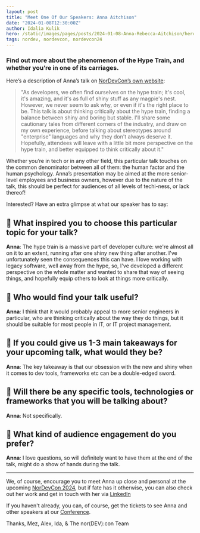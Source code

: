 ```yaml
---
layout: post
title: "Meet One Of Our Speakers: Anna Aitchison"
date: "2024-01-08T12:30:00Z"
author: Idalia Kulik
hero: /static/images/pages/posts/2024-01-08-Anna-Rebecca-Aitchison/hero.png
tags: nordev, nordevcon, nordevcon24
---
```


### Find out more about the phenomenon of the Hype Train, and whether you’re in one of its carriages.

Here’s a description of Anna’s talk on [NorDevCon’s own website](https://nordevcon.com):

> "As developers, we often find ourselves on the hype train; it's cool, it's amazing, and it's as full of shiny stuff as any magpie's nest. However, we never seem to ask why, or even if it's the right place to be. This talk is about thinking critically about the hype train, finding a balance between shiny and boring but stable. I'll share some cautionary tales from different corners of the industry, and draw on my own experience, before talking about stereotypes around "enterprise" languages and why they don't always deserve it. Hopefully, attendees will leave with a little bit more perspective on the hype train, and better equipped to think critically about it."

Whether you’re in tech or in any other field, this particular talk touches on the common denominator between all of them: the human factor and the human psychology. Anna’s presentation may be aimed at the more senior-level employees and business owners, however due to the nature of the talk, this should be perfect for audiences of all levels of techi-ness, or lack thereof!

Interested? Have an extra glimpse at what our speaker has to say:

## 🚂 What inspired you to choose this particular topic for your talk?

**Anna**: The hype train is a massive part of developer culture: we're almost all on it to an extent,  running after one shiny new thing after another. I've unfortunately seen the consequences this can have. I love working with legacy software, well away from the hype, so, I've developed a different perspective on the whole matter and wanted to share that way of seeing things, and hopefully equip others to look at things more critically.

## 🚂 Who would find your talk useful?

**Anna**: I think that it would probably appeal to more senior engineers in particular, who are thinking critically about the way they do things, but it should be suitable for most people in IT, or IT project management.

## 🚂 If you could give us 1-3 main takeaways for your upcoming talk, what would they be?

**Anna**: The key takeaway is that our obsession with the new and shiny when it comes to dev tools, frameworks etc can be a double-edged sword.

## 🚂 Will there be any specific tools, technologies or frameworks that you will be talking about?

**Anna**: Not specifically.

## 🚂 What kind of audience engagement do you prefer?

**Anna**: I love questions, so will definitely want to have them at the end of the talk, might do a show of hands during the talk.

---

We, of course, encourage you to meet Anna up close and personal at the upcoming [NorDevCon 2024](https://ti.to/norfolkdevelopers/nordevcon-24), but if fate has it otherwise, you can also check out her work and get in touch with her via [LinkedIn](https://www.linkedin.com/in/anna-aitchison)

If you haven't already, you can, of course, get the tickets to see Anna and other speakers at our [Conference](https://tito/norfolkdevelopers/nordevcon-24).

Thanks,
Mez, Alex, Ida, & The nor(DEV):con Team
